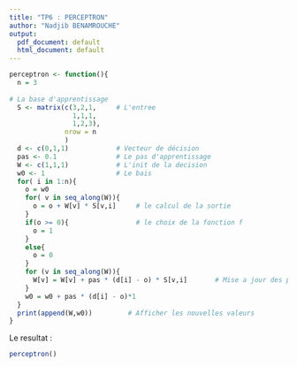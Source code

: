 ```yaml
---
title: "TP6 : PERCEPTRON"
author: "Nadjib BENAMROUCHE"
output:
  pdf_document: default
  html_document: default
---
```


```r
perceptron <- function(){
  n = 3
  
# La base d'apprentissage   
  S <- matrix(c(3,2,1,     # L'entree
                1,1,1,
                1,2,3),
              nrow = n
              )
  d <- c(0,1,1)            # Vecteur de décision
  pas <- 0.1               # Le pas d'apprentissage 
  W <- c(1,1,1)            # L'init de la decision 
  w0 <- 1                  # Le bais 
  for( i in 1:n){
    o = w0
    for( v in seq_along(W)){
      o = o + W[v] * S[v,i]     # le calcul de la sortie 
    }
    if(o >= 0){                 # le choix de la fonction f  
      o = 1               
    }
    else{
      o = 0                     
    }
    for (v in seq_along(W)){
      W[v] = W[v] + pas * (d[i] - o) * S[v,i]       # Mise a jour des poids 
    }
    w0 = w0 + pas * (d[i] - o)*1               
  } 
  print(append(W,w0))         # Afficher les nouvelles valeurs 
}

```

Le resultat : 
```r

perceptron()

```
